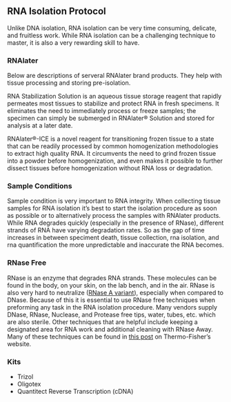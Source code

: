 ## RNA Isolation Protocol {#rna_isolation}

Unlike DNA isolation, RNA isolation can be very time consuming, delicate, and fruitless work.  While RNA isolation can be a challenging technique to master, it is also a very rewarding skill to have.

### RNAlater

Below are descriptions of serveral RNAlater brand products.  They help with tissue processing and storing pre-isolation.

RNA Stabilization Solution is an aqueous tissue storage reagent that rapidly permeates most tissues to stabilize and protect RNA in fresh specimens. It eliminates the need to immediately process or freeze samples; the specimen can simply be submerged in RNAlater® Solution and stored for analysis at a later date.

RNAlater®-ICE is a novel reagent for transitioning frozen tissue to a state that can be readily processed by common homogenization methodologies to extract high quality RNA. It circumvents the need to grind frozen tissue into a powder before homogenization, and even makes it possible to further dissect tissues before homogenization without RNA loss or degradation.

### Sample Conditions

Sample condition is very important to RNA integrity.  When collecting tissue samples for RNA isolation it's best to start the isolation procedure as soon as possible or to alternatively process the samples with RNAlater products.  While RNA degrades quickly (especially in the presence of RNase), different strands of RNA have varying degradation rates.  So as the gap of time increases in between speciment death, tissue collection, rna isolation, and rna quantification the more unpredictable and inaccurate the RNA becomes.

### RNase Free

RNase is an enzyme that degrades RNA strands.  These molecules can be found in the body, on your skin, on the lab bench, and in the air.  RNase is also very hard to neutralize ([RNase A variant](https://en.wikipedia.org/wiki/Ribonuclease#RNase_contamination_during_RNA_extraction)), especially when compared to DNase.  Because of this it is essential to use RNase free techniques when preforming any task in the RNA isolation procedure.  Many vendors supply DNase, RNase, Nuclease, and Protease free tips, water, tubes, etc. which are also sterile.  Other techniques that are helpful include keeping a designated area for RNA work and additional cleaning with RNase Away.  Many of these techniques can be found in [this post](https://www.thermofisher.com/us/en/home/references/ambion-tech-support/nuclease-enzymes/general-articles/the-basics-rnase-control.html) on Thermo-Fisher's website.

### Kits

* Trizol
* Oligotex
* Quantitect Reverse Transcription (cDNA)

